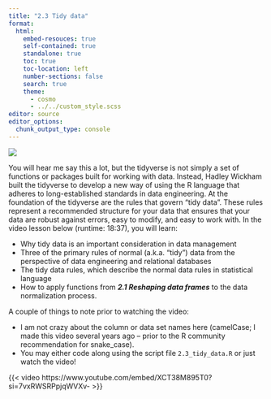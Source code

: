 ```yaml
---
title: "2.3 Tidy data"
format:
  html:
    embed-resouces: true
    self-contained: true
    standalone: true
    toc: true
    toc-location: left
    number-sections: false
    search: true
    theme: 
      - cosmo
      - ../../custom_style.scss
editor: source
editor_options: 
  chunk_output_type: console
---
```


<head>
<link rel="stylesheet" href="https://cdnjs.cloudflare.com/ajax/libs/font-awesome/4.7.0/css/font-awesome.min.css" />
<link rel="icon" 
type="image/png" 
href = "www/hex_icon.png" />
<script src="https://kit.fontawesome.com/03064bdd6c.js" crossorigin="anonymous"></script>
<link rel="icon" 
type="image/png" 
href = "www/hex_icon.png" />
</head>

![](../../images/hex_complex.png){.intro_image}

You will hear me say this a lot, but the tidyverse is not simply a set of functions or packages built for working with data. Instead, Hadley Wickham built the tidyverse to develop a new way of using the R language that adheres to long-established standards in data engineering. At the foundation of the tidyverse are the rules that govern "tidy data". These rules represent a recommended structure for your data that ensures that your data are robust against errors, easy to modify, and easy to work with. In the video lesson below (runtime: 18:37), you will learn:

* Why tidy data is an important consideration in data management
* Three of the primary rules of normal (a.k.a. "tidy") data from the perspective of data engineering and relational databases
* The tidy data rules, which describe the normal data rules in statistical language
* How to apply functions from ***2.1 Reshaping data frames*** to the data normalization process.

A couple of things to note prior to watching the video:

* I am not crazy about the column or data set names here (camelCase; I made this video several years ago -- prior to the R community recommendation for snake_case).
* You may either code along using the script file `2.3_tidy_data.R` or just watch the video!

{{< video https://www.youtube.com/embed/XCT38M895T0?si=7vxRWSRPpjqWVXv- >}}


